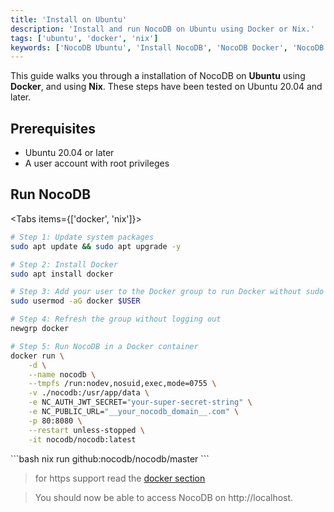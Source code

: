 ```yaml
---
title: 'Install on Ubuntu'
description: 'Install and run NocoDB on Ubuntu using Docker or Nix.'
tags: ['ubuntu', 'docker', 'nix']
keywords: ['NocoDB Ubuntu', 'Install NocoDB', 'NocoDB Docker', 'NocoDB Nix']
---
```


This guide walks you through a installation of NocoDB on **Ubuntu** using
**Docker**, and using **Nix**. These steps have been tested on Ubuntu 20.04 and
later.


## Prerequisites

- Ubuntu 20.04 or later
- A user account with root privileges

## Run NocoDB

<Tabs items={['docker', 'nix']}>
<Tab value="docker">
```bash
# Step 1: Update system packages
sudo apt update && sudo apt upgrade -y

# Step 2: Install Docker
sudo apt install docker

# Step 3: Add your user to the Docker group to run Docker without sudo
sudo usermod -aG docker $USER

# Step 4: Refresh the group without logging out
newgrp docker

# Step 5: Run NocoDB in a Docker container
docker run \
	-d \
	--name nocodb \
	--tmpfs /run:nodev,nosuid,exec,mode=0755 \
	-v ./nocodb:/usr/app/data \
	-e NC_AUTH_JWT_SECRET="your-super-secret-string" \
	-e NC_PUBLIC_URL="__your_nocodb_domain__.com" \
	-p 80:8080 \
	--restart unless-stopped \
	-it nocodb/nocodb:latest
```
</Tab>

<Tab value="nix">
```bash
nix run github:nocodb/nocodb/master
```
</Tab>
</Tabs>

> for https support read the [docker section](./docker#with-https-support)

> You should now be able to access NocoDB on http://localhost.
